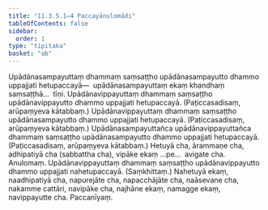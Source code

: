 ```yaml
---
title: "11.3.5.1–4 Paccayānulomādi"
tableOfContents: false
sidebar:
  order: 1
type: "tipitaka"
basket: "ab"
---
```



<DynamicBreadcrumb />

<Division number="62">

<Paragraph number="3683">
Upādānasampayuttaṃ dhammaṃ saṃsaṭṭho upādānasampayutto dhammo uppajjati hetupaccayā—  upādānasampayuttaṃ ekaṃ khandhaṃ saṃsaṭṭhā…  tīṇi.
</Paragraph>

<Paragraph number="3684">
Upādānavippayuttaṃ dhammaṃ saṃsaṭṭho upādānavippayutto dhammo uppajjati hetupaccayā. (Paṭiccasadisaṃ, arūpaṃyeva kātabbaṃ.)
</Paragraph>

<Paragraph number="3685">
Upādānavippayuttaṃ dhammaṃ saṃsaṭṭho upādānasampayutto dhammo uppajjati hetupaccayā. (Paṭiccasadisaṃ, arūpaṃyeva kātabbaṃ.)
</Paragraph>

<Paragraph number="3686">
Upādānasampayuttañca upādānavippayuttañca dhammaṃ saṃsaṭṭho upādānasampayutto dhammo uppajjati hetupaccayā. (Paṭiccasadisaṃ, arūpaṃyeva kātabbaṃ.)
</Paragraph>

<Paragraph number="3687">
Hetuyā cha, ārammaṇe cha, adhipatiyā cha (sabbattha cha), vipāke ekaṃ …pe…  avigate cha.

</Paragraph>
</Division>

<Paragraph number="3688" type="center">
Anulomaṃ.


</Paragraph>

<Paragraph number="3689">
Upādānavippayuttaṃ dhammaṃ saṃsaṭṭho upādānavippayutto dhammo uppajjati nahetupaccayā. (Saṃkhittaṃ.)
</Paragraph>

<Paragraph number="3690">
Nahetuyā ekaṃ, naadhipatiyā cha, napurejāte cha, napacchājāte cha, naāsevane cha, nakamme cattāri, navipāke cha, najhāne ekaṃ, namagge ekaṃ, navippayutte cha.

</Paragraph>

<Paragraph number="3691" type="center">
Paccanīyaṃ.
</Paragraph>
